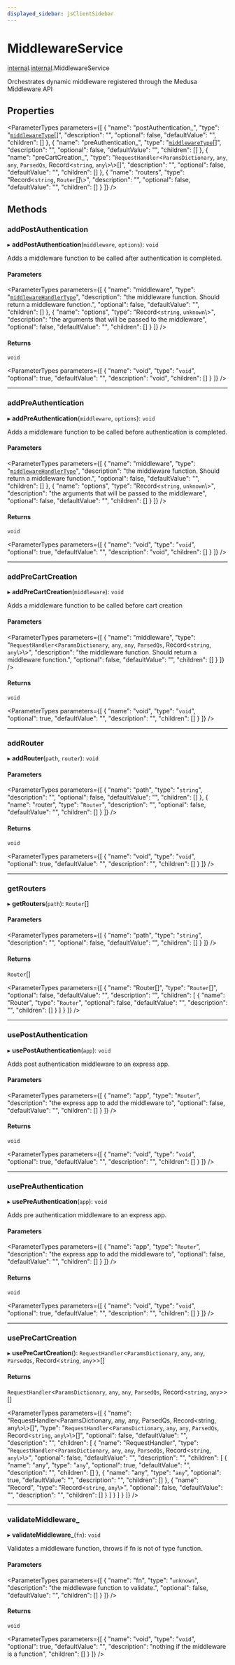 ```yaml
---
displayed_sidebar: jsClientSidebar
---
```



# MiddlewareService

[internal](../../admin_discounts/modules/admin_discounts.internal.mdx).[internal](../modules/admin_discounts.internal.internal.mdx).MiddlewareService

Orchestrates dynamic middleware registered through the Medusa Middleware API

## Properties

<ParameterTypes parameters={[
  {
    "name": "postAuthentication_",
    "type": "[`middlewareType`](../../admin_discounts/modules/admin_discounts.internal.mdx#middlewaretype)[]",
    "description": "",
    "optional": false,
    "defaultValue": "",
    "children": []
  },
  {
    "name": "preAuthentication_",
    "type": "[`middlewareType`](../../admin_discounts/modules/admin_discounts.internal.mdx#middlewaretype)[]",
    "description": "",
    "optional": false,
    "defaultValue": "",
    "children": []
  },
  {
    "name": "preCartCreation_",
    "type": "`RequestHandler`<`ParamsDictionary`, `any`, `any`, `ParsedQs`, Record<`string`, `any`\\>\\>[]",
    "description": "",
    "optional": false,
    "defaultValue": "",
    "children": []
  },
  {
    "name": "routers",
    "type": "Record<`string`, `Router`[]\\>",
    "description": "",
    "optional": false,
    "defaultValue": "",
    "children": []
  }
]} />

## Methods

### addPostAuthentication

▸ **addPostAuthentication**(`middleware`, `options`): `void`

Adds a middleware function to be called after authentication is completed.

#### Parameters

<ParameterTypes parameters={[
  {
    "name": "middleware",
    "type": "[`middlewareHandlerType`](../../admin_discounts/modules/admin_discounts.internal.mdx#middlewarehandlertype)",
    "description": "the middleware function. Should return a middleware function.",
    "optional": false,
    "defaultValue": "",
    "children": []
  },
  {
    "name": "options",
    "type": "Record<`string`, `unknown`\\>",
    "description": "the arguments that will be passed to the middleware",
    "optional": false,
    "defaultValue": "",
    "children": []
  }
]} />

#### Returns

`void`

<ParameterTypes parameters={[
  {
    "name": "void",
    "type": "`void`",
    "optional": true,
    "defaultValue": "",
    "description": "void",
    "children": []
  }
]} />

___

### addPreAuthentication

▸ **addPreAuthentication**(`middleware`, `options`): `void`

Adds a middleware function to be called before authentication is completed.

#### Parameters

<ParameterTypes parameters={[
  {
    "name": "middleware",
    "type": "[`middlewareHandlerType`](../../admin_discounts/modules/admin_discounts.internal.mdx#middlewarehandlertype)",
    "description": "the middleware function. Should return a middleware function.",
    "optional": false,
    "defaultValue": "",
    "children": []
  },
  {
    "name": "options",
    "type": "Record<`string`, `unknown`\\>",
    "description": "the arguments that will be passed to the middleware",
    "optional": false,
    "defaultValue": "",
    "children": []
  }
]} />

#### Returns

`void`

<ParameterTypes parameters={[
  {
    "name": "void",
    "type": "`void`",
    "optional": true,
    "defaultValue": "",
    "description": "void",
    "children": []
  }
]} />

___

### addPreCartCreation

▸ **addPreCartCreation**(`middleware`): `void`

Adds a middleware function to be called before cart creation

#### Parameters

<ParameterTypes parameters={[
  {
    "name": "middleware",
    "type": "`RequestHandler`<`ParamsDictionary`, `any`, `any`, `ParsedQs`, Record<`string`, `any`\\>\\>",
    "description": "the middleware function. Should return a middleware function.",
    "optional": false,
    "defaultValue": "",
    "children": []
  }
]} />

#### Returns

`void`

<ParameterTypes parameters={[
  {
    "name": "void",
    "type": "`void`",
    "optional": true,
    "defaultValue": "",
    "description": "",
    "children": []
  }
]} />

___

### addRouter

▸ **addRouter**(`path`, `router`): `void`

#### Parameters

<ParameterTypes parameters={[
  {
    "name": "path",
    "type": "`string`",
    "description": "",
    "optional": false,
    "defaultValue": "",
    "children": []
  },
  {
    "name": "router",
    "type": "`Router`",
    "description": "",
    "optional": false,
    "defaultValue": "",
    "children": []
  }
]} />

#### Returns

`void`

<ParameterTypes parameters={[
  {
    "name": "void",
    "type": "`void`",
    "optional": true,
    "defaultValue": "",
    "description": "",
    "children": []
  }
]} />

___

### getRouters

▸ **getRouters**(`path`): `Router`[]

#### Parameters

<ParameterTypes parameters={[
  {
    "name": "path",
    "type": "`string`",
    "description": "",
    "optional": false,
    "defaultValue": "",
    "children": []
  }
]} />

#### Returns

`Router`[]

<ParameterTypes parameters={[
  {
    "name": "Router[]",
    "type": "`Router`[]",
    "optional": false,
    "defaultValue": "",
    "description": "",
    "children": [
      {
        "name": "Router",
        "type": "`Router`",
        "optional": false,
        "defaultValue": "",
        "description": "",
        "children": []
      }
    ]
  }
]} />

___

### usePostAuthentication

▸ **usePostAuthentication**(`app`): `void`

Adds post authentication middleware to an express app.

#### Parameters

<ParameterTypes parameters={[
  {
    "name": "app",
    "type": "`Router`",
    "description": "the express app to add the middleware to",
    "optional": false,
    "defaultValue": "",
    "children": []
  }
]} />

#### Returns

`void`

<ParameterTypes parameters={[
  {
    "name": "void",
    "type": "`void`",
    "optional": true,
    "defaultValue": "",
    "description": "",
    "children": []
  }
]} />

___

### usePreAuthentication

▸ **usePreAuthentication**(`app`): `void`

Adds pre authentication middleware to an express app.

#### Parameters

<ParameterTypes parameters={[
  {
    "name": "app",
    "type": "`Router`",
    "description": "the express app to add the middleware to",
    "optional": false,
    "defaultValue": "",
    "children": []
  }
]} />

#### Returns

`void`

<ParameterTypes parameters={[
  {
    "name": "void",
    "type": "`void`",
    "optional": true,
    "defaultValue": "",
    "description": "",
    "children": []
  }
]} />

___

### usePreCartCreation

▸ **usePreCartCreation**(): `RequestHandler`<`ParamsDictionary`, `any`, `any`, `ParsedQs`, Record<`string`, `any`\>\>[]

#### Returns

`RequestHandler`<`ParamsDictionary`, `any`, `any`, `ParsedQs`, Record<`string`, `any`\>\>[]

<ParameterTypes parameters={[
  {
    "name": "RequestHandler<ParamsDictionary, any, any, ParsedQs, Record<string, any\\>\\>[]",
    "type": "`RequestHandler`<`ParamsDictionary`, `any`, `any`, `ParsedQs`, Record<`string`, `any`\\>\\>[]",
    "optional": false,
    "defaultValue": "",
    "description": "",
    "children": [
      {
        "name": "RequestHandler",
        "type": "`RequestHandler`<`ParamsDictionary`, `any`, `any`, `ParsedQs`, Record<`string`, `any`\\>\\>",
        "optional": false,
        "defaultValue": "",
        "description": "",
        "children": [
          {
            "name": "any",
            "type": "`any`",
            "optional": true,
            "defaultValue": "",
            "description": "",
            "children": []
          },
          {
            "name": "any",
            "type": "`any`",
            "optional": true,
            "defaultValue": "",
            "description": "",
            "children": []
          },
          {
            "name": "Record",
            "type": "Record<`string`, `any`\\>",
            "optional": false,
            "defaultValue": "",
            "description": "",
            "children": []
          }
        ]
      }
    ]
  }
]} />

___

### validateMiddleware\_

▸ **validateMiddleware_**(`fn`): `void`

Validates a middleware function, throws if fn is not of type function.

#### Parameters

<ParameterTypes parameters={[
  {
    "name": "fn",
    "type": "`unknown`",
    "description": "the middleware function to validate.",
    "optional": false,
    "defaultValue": "",
    "children": []
  }
]} />

#### Returns

`void`

<ParameterTypes parameters={[
  {
    "name": "void",
    "type": "`void`",
    "optional": true,
    "defaultValue": "",
    "description": "nothing if the middleware is a function",
    "children": []
  }
]} />
